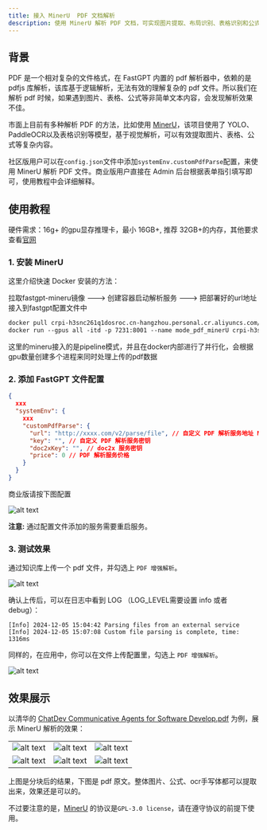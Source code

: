 ```yaml
---
title: 接入 MinerU  PDF 文档解析
description: 使用 MinerU 解析 PDF 文档，可实现图片提取、布局识别、表格识别和公式识别
---
```


## 背景

PDF 是一个相对复杂的文件格式，在 FastGPT 内置的 pdf 解析器中，依赖的是 pdfjs 库解析，该库基于逻辑解析，无法有效的理解复杂的 pdf 文件。所以我们在解析 pdf 时候，如果遇到图片、表格、公式等非简单文本内容，会发现解析效果不佳。

市面上目前有多种解析 PDF 的方法，比如使用 [MinerU](https://github.com/opendatalab/MinerU)，该项目使用了 YOLO、PaddleOCR以及表格识别等模型，基于视觉解析，可以有效提取图片、表格、公式等复杂内容。

社区版用户可以在`config.json`文件中添加`systemEnv.customPdfParse`配置，来使用 MinerU 解析 PDF 文件。商业版用户直接在 Admin 后台根据表单指引填写即可，使用教程中会详细解释。

## 使用教程

硬件需求：16g+ 的gpu显存推理卡，最小 16GB+, 推荐 32GB+的内存，其他要求查看[官网](https://github.com/opendatalab/MinerU) 

### 1. 安装 MinerU

这里介绍快速 Docker 安装的方法：

拉取fastgpt-mineru镜像 ---> 创建容器启动解析服务 ---> 把部署好的url地址接入到fastgpt配置文件中

```dockerfile
docker pull crpi-h3snc261q1dosroc.cn-hangzhou.personal.cr.aliyuncs.com/fastgpt_ck/mineru:v1
docker run --gpus all -itd -p 7231:8001 --name mode_pdf_minerU crpi-h3snc261q1dosroc.cn-hangzhou.personal.cr.aliyuncs.com/fastgpt_ck/mineru:v1
```
这里的mineru接入的是pipeline模式，并且在docker内部进行了并行化，会根据gpu数量创建多个进程来同时处理上传的pdf数据

### 2. 添加 FastGPT 文件配置

```json
{
  xxx
  "systemEnv": {
    xxx
    "customPdfParse": {
      "url": "http://xxxx.com/v2/parse/file", // 自定义 PDF 解析服务地址 MinerU
      "key": "", // 自定义 PDF 解析服务密钥
      "doc2xKey": "", // doc2x 服务密钥
      "price": 0 // PDF 解析服务价格
    }
  }
}
```

商业版请按下图配置

![alt text](/imgs/mineru6.png)

**注意:** 通过配置文件添加的服务需要重启服务。

### 3. 测试效果

通过知识库上传一个 pdf 文件，并勾选上 `PDF 增强解析`。

![alt text](/imgs/mineru1.png)

确认上传后，可以在日志中看到 LOG （LOG_LEVEL需要设置 info 或者 debug）：

```
[Info] 2024-12-05 15:04:42 Parsing files from an external service
[Info] 2024-12-05 15:07:08 Custom file parsing is complete, time: 1316ms
```


同样的，在应用中，你可以在文件上传配置里，勾选上 `PDF 增强解析`。

![alt text](/imgs/mineru2.png)

## 效果展示

以清华的 [ChatDev Communicative Agents for Software Develop.pdf](https://arxiv.org/abs/2307.07924) 为例，展示 MinerU 解析的效果：

|                                 |                                 |                                 |
| ------------------------------- | ------------------------------- | ------------------------------- |
| ![alt text](/imgs/mineru3-1.png) | ![alt text](/imgs/mineru4-1.png) | ![alt text](/imgs/mineru5-1.png) |
| ![alt text](/imgs/mineru3.png) | ![alt text](/imgs/mineru4.png) | ![alt text](/imgs/mineru5.png) |

上图是分块后的结果，下图是 pdf 原文。整体图片、公式、ocr手写体都可以提取出来，效果还是可以的。

不过要注意的是，[MinerU](https://github.com/opendatalab/MinerU) 的协议是`GPL-3.0 license`，请在遵守协议的前提下使用。

